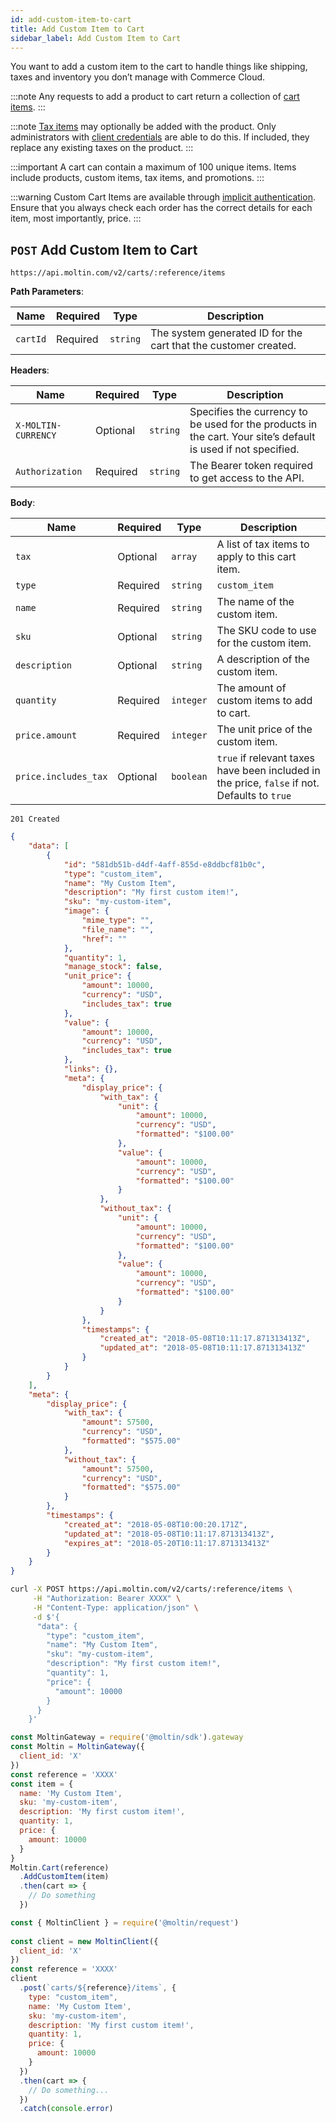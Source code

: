 ```yaml
---
id: add-custom-item-to-cart
title: Add Custom Item to Cart
sidebar_label: Add Custom Item to Cart
---
```


You want to add a custom item to the cart to handle things like shipping, taxes and inventory you don’t manage with Commerce Cloud.

:::note
Any requests to add a product to cart return a collection of [cart items](cart-items/index.md).
:::

:::note
[Tax items](cart-items/tax-items/index.md#the-tax-item-object) may optionally be added with the product. Only administrators with [client credentials](../../basics/authentication/client-credential-token.md) are able to do this. If included, they replace any existing taxes on the product.
:::

:::important
A cart can contain a maximum of 100 unique items. Items include products, custom items, tax items, and promotions.
:::

:::warning
Custom Cart Items are available through [implicit authentication](../../basics/authentication/implicit-token.md). Ensure that you always check each order has the correct details for each item, most importantly, price.
:::

## `POST` Add Custom Item to Cart

```http
https://api.moltin.com/v2/carts/:reference/items
```

<!--DOCUSAURUS_CODE_TABS-->

<!-- Request -->

**Path Parameters**:

| Name | Required | Type | Description |
| --- | --- | --- | --- |
| `cartId` | Required | `string` | The system generated ID for the cart that the customer created. |

**Headers**:

| Name | Required | Type | Description |
| --- | --- | --- | --- |
| `X-MOLTIN-CURRENCY` | Optional | `string` | Specifies the currency to be used for the products in the cart. Your site’s default is used if not specified. |
| `Authorization` | Required | `string` | The Bearer token required to get access to the API. |

**Body**:

| Name | Required | Type | Description |
| --- | --- | --- | --- |
| `tax` | Optional | `array` | A list of tax items to apply to this cart item. |
| `type` | Required | `string` | `custom_item` |
| `name` | Required | `string` | The name of the custom item. |
| `sku` | Optional | `string` | The SKU code to use for the custom item. |
| `description` | Optional | `string` | A description of the custom item. |
| `quantity` | Required | `integer` | The amount of custom items to add to cart. |
| `price.amount` | Required | `integer` | The unit price of the custom item. |
| `price.includes_tax` | Optional | `boolean` | `true` if relevant taxes have been included in the price, `false` if not. Defaults to `true` |


<!-- Response -->

`201 Created`


```json
{
    "data": [
        {
            "id": "581db51b-d4df-4aff-855d-e8ddbcf81b0c",
            "type": "custom_item",
            "name": "My Custom Item",
            "description": "My first custom item!",
            "sku": "my-custom-item",
            "image": {
                "mime_type": "",
                "file_name": "",
                "href": ""
            },
            "quantity": 1,
            "manage_stock": false,
            "unit_price": {
                "amount": 10000,
                "currency": "USD",
                "includes_tax": true
            },
            "value": {
                "amount": 10000,
                "currency": "USD",
                "includes_tax": true
            },
            "links": {},
            "meta": {
                "display_price": {
                    "with_tax": {
                        "unit": {
                            "amount": 10000,
                            "currency": "USD",
                            "formatted": "$100.00"
                        },
                        "value": {
                            "amount": 10000,
                            "currency": "USD",
                            "formatted": "$100.00"
                        }
                    },
                    "without_tax": {
                        "unit": {
                            "amount": 10000,
                            "currency": "USD",
                            "formatted": "$100.00"
                        },
                        "value": {
                            "amount": 10000,
                            "currency": "USD",
                            "formatted": "$100.00"
                        }
                    }
                },
                "timestamps": {
                    "created_at": "2018-05-08T10:11:17.871313413Z",
                    "updated_at": "2018-05-08T10:11:17.871313413Z"
                }
            }
        }
    ],
    "meta": {
        "display_price": {
            "with_tax": {
                "amount": 57500,
                "currency": "USD",
                "formatted": "$575.00"
            },
            "without_tax": {
                "amount": 57500,
                "currency": "USD",
                "formatted": "$575.00"
            }
        },
        "timestamps": {
            "created_at": "2018-05-08T10:00:20.171Z",
            "updated_at": "2018-05-08T10:11:17.871313413Z",
            "expires_at": "2018-05-20T10:11:17.871313413Z"
        }
    }
}
```

<!--END_DOCUSAURUS_CODE_TABS-->

<!--DOCUSAURUS_CODE_TABS-->

<!--cURL-->

```bash
curl -X POST https://api.moltin.com/v2/carts/:reference/items \
     -H "Authorization: Bearer XXXX" \
     -H "Content-Type: application/json" \
     -d $'{
      "data": {
        "type": "custom_item",
        "name": "My Custom Item",
        "sku": "my-custom-item",
        "description": "My first custom item!",
        "quantity": 1,
        "price": {
          "amount": 10000
        }
      }
    }'
```

<!--JavaScript SDK-->

```javascript
const MoltinGateway = require('@moltin/sdk').gateway
const Moltin = MoltinGateway({
  client_id: 'X'
})
const reference = 'XXXX'
const item = {
  name: 'My Custom Item',
  sku: 'my-custom-item',
  description: 'My first custom item!',
  quantity: 1,
  price: {
    amount: 10000
  }
}
Moltin.Cart(reference)
  .AddCustomItem(item)
  .then(cart => {
    // Do something
  })
```

<!--Node.js SDK-->

```javascript
const { MoltinClient } = require('@moltin/request')
​
const client = new MoltinClient({
  client_id: 'X'
})
const reference = 'XXXX'
client
  .post(`carts/${reference}/items`, {
    type: "custom_item",
    name: 'My Custom Item',
    sku: 'my-custom-item',
    description: 'My first custom item!',
    quantity: 1,
    price: {
      amount: 10000
    }
  })
  .then(cart => {
    // Do something...
  })
  .catch(console.error)
```

<!--END_DOCUSAURUS_CODE_TABS-->

